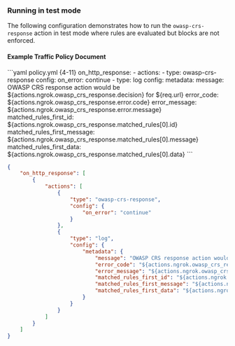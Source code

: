 ### Running in test mode

The following configuration demonstrates how to run the `owasp-crs-response` action in test mode where rules are evaluated but blocks are not enforced.

#### Example Traffic Policy Document

<CodeGroup>
```yaml policy.yml {4-11}
on_http_response:
  - actions:
      - type: owasp-crs-response
        config:
          on_error: continue
      - type: log
        config:
          metadata:
            message: OWASP CRS response action would be ${actions.ngrok.owasp_crs_response.decision} for ${req.url}
            error_code: ${actions.ngrok.owasp_crs_response.error.code}
            error_message: ${actions.ngrok.owasp_crs_response.error.message}
            matched_rules_first_id: ${actions.ngrok.owasp_crs_response.matched_rules[0].id}
            matched_rules_first_message: ${actions.ngrok.owasp_crs_response.matched_rules[0].message}
            matched_rules_first_data: ${actions.ngrok.owasp_crs_response.matched_rules[0].data}
```

```json policy.json {5-11}
{
	"on_http_response": [
		{
			"actions": [
				{
					"type": "owasp-crs-response",
					"config": {
						"on_error": "continue"
					}
				},
				{
					"type": "log",
					"config": {
						"metadata": {
							"message": "OWASP CRS response action would be ${actions.ngrok.owasp_crs_response.decision} for ${req.url}",
							"error_code": "${actions.ngrok.owasp_crs_response.error.code}",
							"error_message": "${actions.ngrok.owasp_crs_response.error.message}",
							"matched_rules_first_id": "${actions.ngrok.owasp_crs_response.matched_rules[0].id}",
							"matched_rules_first_message": "${actions.ngrok.owasp_crs_response.matched_rules[0].message}",
							"matched_rules_first_data": "${actions.ngrok.owasp_crs_response.matched_rules[0].data}"
						}
					}
				}
			]
		}
	]
}
```

</CodeGroup>

